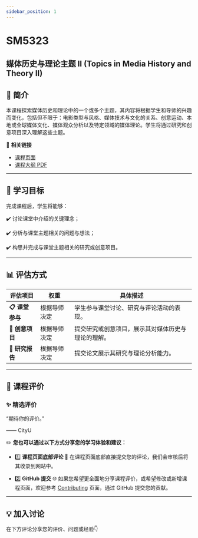 ```yaml
---
sidebar_position: 1
---
```


# SM5323
## 媒体历史与理论主题 II (Topics in Media History and Theory II)

## **📘 简介**
本课程探索媒体历史和理论中的一个或多个主题，其内容将根据学生和导师的兴趣而变化，包括但不限于：电影类型与风格、媒体技术与文化的关系、创意运动、本地或全球媒体文化、媒体观众分析以及特定领域的媒体理论。学生将通过研究和创意项目深入理解这些主题。

🔗 **相关链接**
- [课程页面](https://www.cityu.edu.hk/catalogue/pg/202526/course/SM5323.htm)
- [课程大纲 PDF](https://www.cityu.edu.hk/catalogue/pg/202526/course/SM5323.pdf)

---

## **🎯 学习目标**

完成课程后，学生将能够：

✔️ 讨论课堂中介绍的关键理念；

✔️ 分析与课堂主题相关的问题与想法；

✔️ 构思并完成与课堂主题相关的研究或创意项目。

---

## **📊 评估方式**

| **评估项目**          | **权重** | **具体描述**                                                                                       |
|----------------------|---------|---------------------------------------------------------------------------------------------------|
| **📋 课堂参与**       | 根据导师决定 | 学生参与课堂讨论、研究与评论活动的表现。                                                               |
| **📂 创意项目**       | 根据导师决定 | 提交研究或创意项目，展示其对媒体历史与理论的理解。                                                    |
| **📂 研究报告**       | 根据导师决定 | 提交论文展示其研究与理论分析能力。                                                                   |

---

## **💬 课程评价**

### ✨ **精选评价**
<div className={commentStyles.commentBox}>
    <p className={commentStyles.commentText}>
        “期待你的评价。”
    </p>
    <p className={commentStyles.commentAuthor}>—— CityU</p>
</div>

✏️ **您也可以通过以下方式分享您的学习体验和建议：**

- 1️⃣ **课程页面底部评论**
💬 在课程页面底部直接提交您的评论，我们会审核后将其收录到网站中。

- 2️⃣ **GitHub 提交**
🌐 如果您希望更全面地分享课程评价，或希望修改或新增课程页面，欢迎参考 [Contributing](/contributing) 页面，通过 GitHub 提交您的贡献。

---

## **💡 加入讨论**

在下方评论分享您的评价、问题或经验👇
<Utterances />